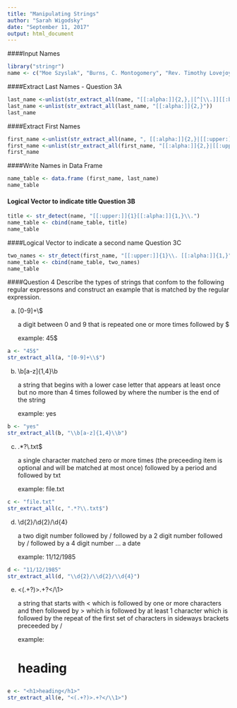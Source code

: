 ```yaml
---
title: "Manipulating Strings"
author: "Sarah Wigodsky"
date: "September 11, 2017"
output: html_document
---
```


####Input Names
```r
library("stringr")
name <- c("Moe Szyslak", "Burns, C. Montogomery", "Rev. Timothy Lovejoy", "Ned Flanders", "Simpson, Homer", "Dr. Julius Hibbert")
```

####Extract Last Names - Question 3A
```r
last_name <-unlist(str_extract_all(name, "[[:alpha:]]{2,},|[^[\\.]][[:blank:]][[:alpha:]]{3,}"))
last_name <-unlist(str_extract_all(last_name, "[[:alpha:]]{2,}"))
last_name
```

####Extract First Names
```r
first_name <-unlist(str_extract_all(name, ", [[:alpha:]]{2,}|[[:upper:]]{1}. [[:alpha:]]{2,}|[[:alpha:]]{3,}[[:blank:]]"))
first_name <-unlist(str_extract_all(first_name, "[[:alpha:]]{2,}|[[:upper:]]{1}. [[:alpha:]]{2,}"))
first_name
```
####Write Names in Data Frame
``` r
name_table <- data.frame (first_name, last_name)
name_table
```

#### Logical Vector to indicate title Question 3B
```r
title <- str_detect(name, "[[:upper:]]{1}[[:alpha:]]{1,}\\.")
name_table <- cbind(name_table, title)
name_table
```

####Logical Vector to indicate a second name Question 3C
```r
two_names <- str_detect(first_name, "[[:upper:]]{1}\\. [[:alpha:]]{1,}")
name_table <- cbind(name_table, two_names)
name_table
```

####Question 4
Describe the types of strings that confom to the following regular expressons and construct an example that is matched by the regular expression.

a.  [0-9]+\\$

    a digit between 0 and 9 that is repeated one or more times followed by $
    
    example:  45$

```r
a <- "45$"
str_extract_all(a, "[0-9]+\\$")
```


b.  \\b[a-z]{1,4}\\b

    a string that begins with a lower case letter that appears at least once but no more than 4 times followed by where the number is the end of the string
    
    example: yes

```r
b <- "yes"
str_extract_all(b, "\\b[a-z]{1,4}\\b")
```
    
c.  .*?\\.txt$

    a single character matched zero or more times (the preceeding item is optional and will be matched at most once) followed by a period and followed by txt
    
    example: file.txt

```r
c <- "file.txt"
str_extract_all(c, ".*?\\.txt$")
```


    
d.  \\d{2}/\\d{2}/\\d{4}

    a two digit number followed by / followed by a 2 digit number followed by / followed by a 4 digit number ... a date
    
    example:  11/12/1985

```r
d <- "11/12/1985"
str_extract_all(d, "\\d{2}/\\d{2}/\\d{4}")
```

    
e.  <(.+?)>.+?</\\1>

    a string that starts with < which is followed by one or more characters and then followed by > which is followed by at least 1 character which is followed by the repeat of the first set of characters in sideways brackets preceeded by /
    
    example:   <h1>heading</h1>
    
  ```r
e <- "<h1>heading</h1>"
str_extract_all(e, "<(.+?)>.+?</\\1>")
```

    